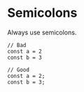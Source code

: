 # Semicolons

Always use semicolons.

    // Bad
    const a = 2
    const b = 3
    
    // Good
    const a = 2;
    const b = 3;